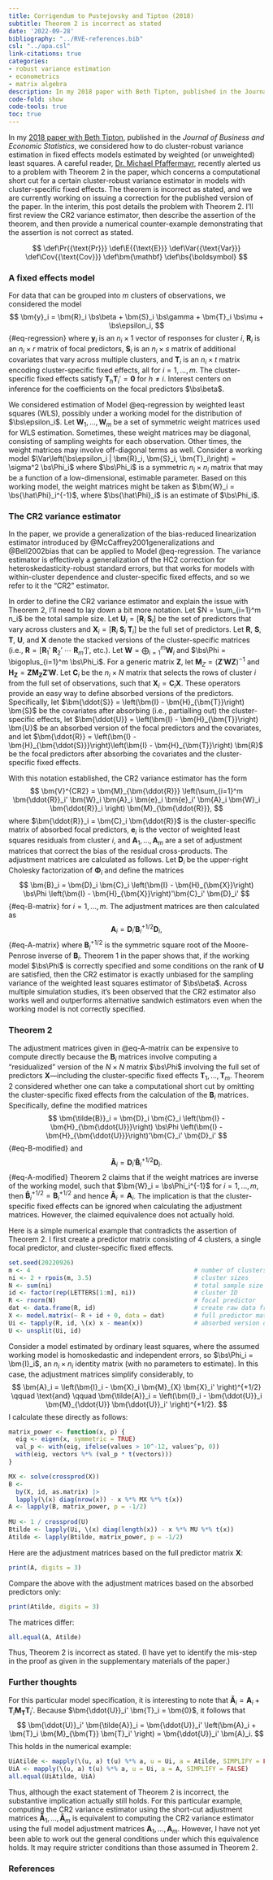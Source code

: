 ```yaml
---
title: Corrigendum to Pustejovsky and Tipton (2018)
subtitle: Theorem 2 is incorrect as stated
date: '2022-09-28'
bibliography: "../RVE-references.bib"
csl: "../apa.csl"
link-citations: true
categories:
- robust variance estimation
- econometrics
- matrix algebra
description: In my 2018 paper with Beth Tipton, published in the Journal of Business and Economic Statistics, we considered how to do cluster-robust variance estimation in fixed effects models estimated by weighted (or unweighted) least squares. A careful reader recently alerted us to a problem with Theorem 2 in the paper, which concerns a computational short cut for a certain cluster-robust variance estimator in models with cluster-specific fixed effects. The theorem is incorrect as stated, and we are currently working on issuing a correction for the published version of the paper. In the interim, this post details the problem with Theorem 2. I'll first review the CR2 variance estimator, then describe the assertion of the theorem, and then provide a numerical counter-example demonstrating that the assertion is not correct as stated.
code-fold: show
code-tools: true
toc: true
---
```


In my [2018 paper with Beth Tipton](/publication/rve-in-fixed-effects-models/), published in the _Journal of Business and Economic Statistics_, we considered how to do cluster-robust variance estimation in fixed effects models estimated by weighted (or unweighted) least squares. A careful reader, [Dr. Michael Pfaffermayr](https://eeecon.uibk.ac.at/~pfaffermayr/), recently alerted us to a problem with Theorem 2 in the paper, which concerns a computational short cut for a certain cluster-robust variance estimator in models with cluster-specific fixed effects. The theorem is incorrect as stated, and we are currently working on issuing a correction for the published version of the paper. In the interim, this post details the problem with Theorem 2. I'll first review the CR2 variance estimator, then describe the assertion of the theorem, and then provide a numerical counter-example demonstrating that the assertion is not correct as stated.

$$
\def\Pr{{\text{Pr}}}
\def\E{{\text{E}}}
\def\Var{{\text{Var}}}
\def\Cov{{\text{Cov}}}
\def\bm{\mathbf}
\def\bs{\boldsymbol}
$$

### A fixed effects model

For data that can be grouped into $m$ clusters of observations, we considered the model
$$
\bm{y}_i = \bm{R}_i \bs\beta + \bm{S}_i \bs\gamma + \bm{T}_i \bs\mu + \bs\epsilon_i,
$$ {#eq-regression}
where $\bm{y}_i$ is an $n_i \times 1$ vector of responses for cluster $i$, $\bm{R}_i$ is an $n_i \times r$ matrix of focal predictors, $\bm{S}_i$ is an $n_i \times s$ matrix of additional covariates that vary across multiple clusters, and $\bm{T}_i$ is an $n_i \times t$ matrix encoding cluster-specific fixed effects, all for $i = 1,...,m$. The cluster-specific fixed effects satisfy $\bm{T}_h \bm{T}_i' = \bm{0}$ for $h \neq i$. Interest centers on inference for the coefficients on the focal predictors $\bs\beta$. 

We considered estimation of Model @eq-regression by weighted least squares (WLS), possibly under a working model for the distribution of $\bs\epsilon_i$. Let $\bm{W}_1,...,\bm{W}_m$ be a set of symmetric weight matrices used for WLS estimation. Sometimes, these weight matrices may be diagonal, consisting of sampling weights for each observation. Other times, the weight matrices may involve off-diagonal terms as well. Consider a working model $\Var\left(\bs\epsilon_i | \bm{R}_i, \bm{S}_i, \bm{T}_i\right) = \sigma^2 \bs\Phi_i$ where $\bs\Phi_i$ is a symmetric $n_i \times n_i$ matrix that may be a function of a low-dimensional, estimable parameter. Based on this working model, the weight matrices might be taken as $\bm{W}_i = \bs{\hat\Phi}_i^{-1}$, where $\bs{\hat\Phi}_i$ is an estimate of $\bs\Phi_i$. 

### The CR2 variance estimator 

In the paper, we provide a generalization of the bias-reduced linearization estimator introduced by @McCaffrey2001generalizations and @Bell2002bias that can be applied to Model @eq-regression. The variance estimator is effectively a generalization of the HC2 correction for heteroskedasticity-robust standard errors, but that works for models with within-cluster dependence and cluster-specific fixed effects, and so we refer to it the "CR2" estimator. 

In order to define the CR2 variance estimator and explain the issue with Theorem 2, I'll need to lay down a bit more notation. Let $N = \sum_{i=1}^m n_i$ be the total sample size. Let $\bm{U}_i = \left[ \bm{R}_i \ \bm{S}_i \right]$ be the set of predictors that vary across clusters and $\bm{X}_i = \left[ \bm{R}_i \ \bm{S}_i \ \bm{T}_i \right]$ be the full set of predictors. Let $\bm{R}$, $\bm{S}$, $\bm{T}$, $\bm{U}$, and $\bm{X}$ denote the stacked versions of the cluster-specific matrices (i.e., $\bm{R} = \left[\bm{R}_1' \ \bm{R}_2' \ \cdots \ \bm{R}_m'\right]'$, etc.). Let $\bm{W} = \bigoplus_{i=1}^m \bm{W}_i$ and $\bs\Phi = \bigoplus_{i=1}^m \bs\Phi_i$. For a generic matrix $\bm{Z}$, let $\bm{M}_{Z} = \left(\bm{Z}'\bm{W}\bm{Z}\right)^{-1}$ and $\bm{H}_{\bm{Z}} = \bm{Z} \bm{M}_{\bm{Z}}\bm{Z}'\bm{W}$. Let $\bm{C}_i$ be the $n_i \times N$ matrix that selects the rows of cluster $i$ from the full set of observations, such that $\bm{X}_i = \bm{C}_i \bm{X}$. These operators provide an easy way to define absorbed versions of the predictors. Specifically, let $\bm{\ddot{S}} = \left(\bm{I} - \bm{H}_{\bm{T}}\right) \bm{S}$ be the covariates after absorbing (i.e., partialling out) the cluster-specific effects, let $\bm{\ddot{U}} = \left(\bm{I} - \bm{H}_{\bm{T}}\right) \bm{U}$ be an absorbed version of the focal predictors and the covariates, and let $\bm{\ddot{R}} = \left(\bm{I} - \bm{H}_{\bm{\ddot{S}}}\right)\left(\bm{I} - \bm{H}_{\bm{T}}\right) \bm{R}$ be the focal predictors after absorbing the covariates and the cluster-specific fixed effects. 

With this notation established, the CR2 variance estimator has the form 
$$
\bm{V}^{CR2} = \bm{M}_{\bm{\ddot{R}}} \left(\sum_{i=1}^m \bm{\ddot{R}}_i' \bm{W}_i \bm{A}_i \bm{e}_i \bm{e}_i' \bm{A}_i \bm{W}_i \bm{\ddot{R}}_i \right) \bm{M}_{\bm{\ddot{R}}},
$$
where $\bm{\ddot{R}}_i = \bm{C}_i \bm{\ddot{R}}$ is the cluster-specific matrix of absorbed focal predictors, $\bm{e}_i$ is the vector of weighted least squares residuals from cluster $i$, and $\bm{A}_1,...,\bm{A}_m$ are a set of adjustment matrices that correct the bias of the residual cross-products. 
The adjustment matrices are calculated as follows. Let $\bm{D}_i$ be the upper-right Cholesky factorization of $\bm{\Phi}_i$ and define the matrices 
$$
\bm{B}_i = \bm{D}_i \bm{C}_i \left(\bm{I} - \bm{H}_{\bm{X}}\right) \bs\Phi \left(\bm{I} - \bm{H}_{\bm{X}}\right)'\bm{C}_i' \bm{D}_i'
$$ {#eq-B-matrix}
for $i = 1,...,m$. The adjustment matrices are then calculated as
$$
\bm{A}_i = \bm{D}_i' \bm{B}_i^{+1/2} \bm{D}_i,
$$ {#eq-A-matrix}
where $\bm{B}_i^{+1/2}$ is the symmetric square root of the Moore-Penrose inverse of $\bm{B}_i$. 
Theorem 1 in the paper shows that, if the working model $\bs\Phi$ is correctly specified and some conditions on the rank of $\bm{U}$ are satisfied, then the CR2 estimator is exactly unbiased for the sampling variance of the weighted least squares estimator of $\bs\beta$. Across multiple simulation studies, it's been observed that the CR2 estimator also works well and outperforms alternative sandwich estimators even when the working model is not correctly specified.

### Theorem 2

The adjustment matrices given in @eq-A-matrix can be expensive to compute directly because the $\bm{B}_i$ matrices involve computing a "residualized" version of the $N \times N$ matrix $\bs\Phi$ involving the full set of predictors $\bm{X}$---including the cluster-specific fixed effects $\bm{T}_1,...,\bm{T}_m$. Theorem 2 considered whether one can take a computational short cut by omitting the cluster-specific fixed effects from the calculation of the $\bm{B}_i$ matrices. Specifically, define the modified matrices
$$
\bm{\tilde{B}}_i = \bm{D}_i \bm{C}_i \left(\bm{I} - \bm{H}_{\bm{\ddot{U}}}\right) \bs\Phi \left(\bm{I} - \bm{H}_{\bm{\ddot{U}}}\right)'\bm{C}_i' \bm{D}_i'
$$ {#eq-B-modified}
and 
$$
\bm{\tilde{A}}_i = \bm{D}_i' \bm{\tilde{B}}_i^{+1/2} \bm{D}_i.
$$ {#eq-A-modified}
Theorem 2 claims that if the weight matrices are inverse of the working model, such that $\bm{W}_i = \bs\Phi_i^{-1}$ for $i = 1,...,m$, then $\bm{\tilde{B}}_i^{+1/2} = \bm{B}_i^{+1/2}$ and hence $\bm{\tilde{A}}_i = \bm{A}_i$. The implication is that the cluster-specific fixed effects can be ignored when calculating the adjustment matrices. However, the claimed equivalence does not actually hold. 

Here is a simple numerical example that contradicts the assertion of Theorem 2. I first create a predictor matrix consisting of 4 clusters, a single focal predictor, and cluster-specific fixed effects.
```r
set.seed(20220926)
m <- 4                                             # number of clusters
ni <- 2 + rpois(m, 3.5)                            # cluster sizes
N <- sum(ni)                                       # total sample size
id <- factor(rep(LETTERS[1:m], ni))                # cluster ID
R <- rnorm(N)                                      # focal predictor
dat <- data.frame(R, id)                           # create raw data frame
X <- model.matrix(~ R + id + 0, data = dat)        # full predictor matrix
Ui <- tapply(R, id, \(x) x - mean(x))              # absorbed version of R
U <- unsplit(Ui, id)
```

Consider a model estimated by ordinary least squares, where the assumed working model is homoskedastic and independent errors, so $\bs\Phi_i = \bm{I}_i$, an $n_i \times n_i$ identity matrix (with no parameters to estimate). In this case, the adjustment matrices simplify considerably, to 
$$
\bm{A}_i = \left(\bm{I}_i - \bm{X}_i \bm{M}_{X} \bm{X}_i' \right)^{+1/2} \qquad \text{and} \qquad \bm{\tilde{A}}_i = \left(\bm{I}_i - \bm{\ddot{U}}_i \bm{M}_{\ddot{U}} \bm{\ddot{U}}_i' \right)^{+1/2}.
$$
I calculate these directly as follows:
```r
matrix_power <- function(x, p) {
  eig <- eigen(x, symmetric = TRUE)
  val_p <- with(eig, ifelse(values > 10^-12, values^p, 0))
  with(eig, vectors %*% (val_p * t(vectors)))
}

MX <- solve(crossprod(X))
B <- 
  by(X, id, as.matrix) |>
  lapply(\(x) diag(nrow(x)) - x %*% MX %*% t(x))
A <- lapply(B, matrix_power, p = -1/2)
  
MU <- 1 / crossprod(U)
Btilde <- lapply(Ui, \(x) diag(length(x)) - x %*% MU %*% t(x))
Atilde <- lapply(Btilde, matrix_power, p = -1/2)
```
Here are the adjustment matrices based on the full predictor matrix $\bm{X}$:
```r
print(A, digits = 3)
```
Compare the above with the adjustment matrices based on the absorbed predictors only:
```r
print(Atilde, digits = 3)
```
The matrices differ:
```r
all.equal(A, Atilde)
```
Thus, Theorem 2 is incorrect as stated. (I have yet to identify the mis-step in the proof as given in the supplementary materials of the paper.) 

### Further thoughts

For this particular model specification, it is interesting to note that $\bm{\tilde{A}}_i = \bm{A}_i + \bm{T}_i \bm{M}_{\bm{T}} \bm{T}_i'$. Because $\bm{\ddot{U}}_i' \bm{T}_i = \bm{0}$, it follows that 
$$
\bm{\ddot{U}}_i' \bm{\tilde{A}}_i = \bm{\ddot{U}}_i' \left(\bm{A}_i + \bm{T}_i \bm{M}_{\bm{T}} \bm{T}_i' \right) = \bm{\ddot{U}}_i' \bm{A}_i.
$$
This holds in the numerical example:
```r
UiAtilde <- mapply(\(u, a) t(u) %*% a, u = Ui, a = Atilde, SIMPLIFY = FALSE)
UiA <- mapply(\(u, a) t(u) %*% a, u = Ui, a = A, SIMPLIFY = FALSE)
all.equal(UiAtilde, UiA)
```
Thus, although the exact statement of Theorem 2 is incorrect, the substantive implication actually still holds. For this particular example, computing the CR2 variance estimator using the short-cut adjustment matrices $\bm{\tilde{A}}_1,...,\bm{\tilde{A}}_m$ is equivalent to computing the CR2 variance estimator using the full model adjustment matrices $\bm{A}_1,...,\bm{A}_m$. However, I have not yet been able to work out the general conditions under which this equivalence holds. It may require stricter conditions than those assumed in Theorem 2. 

### References
